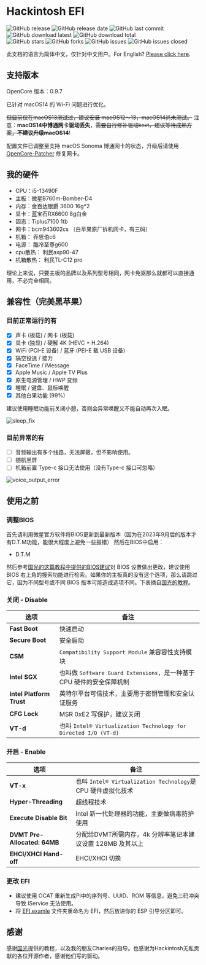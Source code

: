 # Hackintosh EFI

![GitHub release](https://img.shields.io/github/v/release/Gloridust/Hackintosh-msi_b760-i5-13490F?style=flat-square)
![GitHub release date](https://img.shields.io/github/release-date/Gloridust/Hackintosh-msi_b760-i5-13490F?style=flat-square)
![GitHub last commit](https://img.shields.io/github/last-commit/Gloridust/Hackintosh-msi_b760-i5-13490F?style=flat-square)
![GitHub download latest](https://img.shields.io/github/downloads/Gloridust/Hackintosh-msi_b760-i5-13490F/latest/total?style=flat-square)
![GitHub download total](https://img.shields.io/github/downloads/Gloridust/Hackintosh-msi_b760-i5-13490F/total?style=flat-square)  
![GitHub stars](https://img.shields.io/github/stars/Gloridust/Hackintosh-msi_b760-i5-13490F?style=flat-square)
![GitHub forks](https://img.shields.io/github/forks/Gloridust/Hackintosh-msi_b760-i5-13490F?style=flat-square)
![GitHub issues](https://img.shields.io/github/issues/Gloridust/Hackintosh-msi_b760-i5-13490F?style=flat-square)
![GitHub issues closed](https://img.shields.io/github/issues-closed/Gloridust/Hackintosh-msi_b760-i5-13490F?style=flat-square)  

此文档的语言为简体中文，仅针对中文用户。For English? [Please click here](https://github.com/Gloridust/Hackintosh-msi_b760-i5-/README_en.md).


## 支持版本

OpenCore 版本：0.9.7

已针对 macOS14 的 Wi-Fi 问题进行优化。

~~但目前仅在macOS13测试过，建议安装 macOS12～13，macOS14尚未测试。~~
注意：**macOS14中博通网卡驱动丢失**，~~需要自行修补驱动kext，建议等待成熟方案，**不建议升级macOS14**!~~

配置文件已调整至支持 macOS Sonoma 博通网卡的状态，升级后请使用 [OpenCore-Patcher](https://github.com/dortania/OpenCore-Legacy-Patcher/releases) 修复网卡。

## 我的硬件

- CPU：i5-13490F
- 主板：微星B760m-Bomber-D4
- 内存：金百达银爵 3600 16g*2
- 显卡：蓝宝石RX6600 8g白金
- 固态：Tiplus7100 1tb
- 网卡：bcm943602cs （白苹果原厂拆机网卡，有三码）
- 机箱： 乔思伯c6
- 电源： 酷冷至尊g600
- cpu散热： 利民axp90-47
- 机箱散热： 利民TL-C12 pro

理论上来说，只要主板的品牌以及系列型号相同，网卡免驱那么就都可以直接通用，不必完全相同。  

## 兼容性（完美黑苹果）

### 目前正常运行的有

- [x] 声卡 (板载) / 网卡 (板载)
- [x] 显卡 (独显) / 硬解 4K (HEVC + H.264)
- [x] WiFi (PCI-E 设备) / 蓝牙 (PEI-E 载 USB 设备)
- [x] 隔空投送 / 接力
- [x] FaceTime / iMessage
- [x] Apple Music / Apple TV Plus
- [x] 原生电源管理 / HWP 变频
- [x] 睡眠 / 键盘、鼠标唤醒
- [x] 其他白果功能 (99%)

建议使用睡眠功能前关闭小憩，否则会异常唤醒又不能自动再次入眠。

![sleep_fix](/readme_src/sleep_fix.png)

### 目前异常的有

- [ ] 音频输出有多个线路，无法屏蔽，但不影响使用。
- [ ] 随航黑屏
- [ ] 机箱前置 Type-c 接口无法使用（没有Type-c 接口可忽略）

![voice_output_error](/readme_src/voice_output_error.png)

## 使用之前

### 调整BIOS
首先请利用微星官方软件将BIOS更新到最新版本（因为在2023年9月后的版本才有D.T.M功能，能很大程度上避免一些报错）
然后在BIOS中启用：
- D.T.M

然后参考[国光的这篇教程中提供的BIOS建议](https://apple.sqlsec.com/3-%E5%87%86%E5%A4%87%E5%B7%A5%E4%BD%9C/3-1/#intel-bios)对 BIOS 设置做出更改，建议使用 BIOS 右上角的搜索功能进行检索。如果你的主板真的没有这个选项，那么请跳过它，因为不同型号或不同 BIOS 版本可能造成选项不同。下表摘自[国光的教程](https://apple.sqlsec.com/3-%E5%87%86%E5%A4%87%E5%B7%A5%E4%BD%9C/3-1/#intel-bios)。

### 关闭 - Disable

| 选项                     | 备注                                                         |
| ------------------------ | ------------------------------------------------------------ |
| **Fast Boot**            | 快速启动                                                     |
| **Secure Boot**          | 安全启动                                                     |
| **CSM**                  | `Compatibility Support Module` 兼容容性支持模块              |
| **Intel SGX**            | 也叫做 `Software Guard Extensions`，是一种基于 CPU 硬件的安全保障机制 |
| **Intel Platform Trust** | 英特尔平台可信技术，主要用于密钥管理和安全认证服务           |
| **CFG Lock**             | MSR 0xE2 写保护，建议关闭                                    |
| **VT-d**                 | 也叫 `Intel® Virtualization Technology for Directed I/O (VT-d)` |

### 开启 - Enable

| 选项                                  | 备注                                                         |
| ------------------------------------- | ------------------------------------------------------------ |
| **VT-x**                              | 也叫 `Intel® Virtualization Technology`是 CPU 硬件虚拟化技术 |
| **Hyper-Threading**                   | 超线程技术                                                   |
| **Execute Disable Bit**               | Intel 新一代处理器的功能，主要做病毒防护使用                 |
| **DVMT Pre-Allocated: 64MB**          | 分配给DVMT所需内存，4k 分辨率笔记本建议设置 128MB 及其以上   |
| **EHCI/XHCI Hand-off**                | EHCI/XHCI 切换                                               |

### 更改 EFI
- 建议使用 OCAT 重新生成Pi中的序列号、UUID、ROM 等信息，避免三码冲突导致 iService 无法使用。
- 将 [EFI.examle](/EFI.example/) 文件夹重命名为 EFI，然后放进你的 ESP 引导分区即可。


## 感谢
感谢[国光](https://github.com/sqlsec)提供的教程，以及我的朋友Charles的指导。也感谢为Hackintosh无私贡献的各位开源作者，感谢他们写的驱动。
